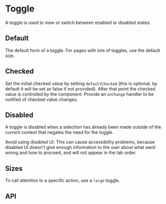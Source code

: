 
<Meta of={Toggle} title='Toggle' />

# Toggle

A toggle is used to view or switch between enabled or disabled states.

## Default

The default form of a toggle. For pages with lots of toggles, use the default
size.

<Canvas of={Toggle.Default} />

## Checked

Set the initial checked value by setting `defaultChecked` (this is optional, by
default it will be set as false if not provided). After that point the checked
value is controlled by the component. Provide an `onChange` handler to be
notified of checked value changes.

<Canvas of={Toggle.Checked} />

## Disabled

A toggle is disabled when a selection has already been made outside of the
current context that negates the need for the toggle.

Avoid using disabled UI. This can cause accessibility problems, because disabled
UI doesn't give enough information to the user about what went wrong and how to
proceed, and will not appear in the tab order.

<Canvas of={Toggle.Disabled} />

## Sizes

To call attention to a specific action, use a `large` toggle.

<Canvas of={Toggle.Size} />

## API

<Controls />

